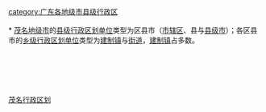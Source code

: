 [[Category:茂名行政区划|]]
[[category:广东各地级市县级行政区|category:广东各地级市县级行政区]]
{{catmore|茂名市|广东省茂名市}}
<br>{{hideh
|Head = [[茂名市|茂名]][[:Category:茂名区县市|各区县市]]所辖[[镇|镇]]与[[街道_(行政区划)|街道]]
|FrameStyle   = border:solid 1px #000080;
|HeadStyle    = text-align:center;background:transparent;
|ContentStyle = background: #99CCFF;
}}<br>
* [[茂名市|茂名地级市]]的[[县级行政区|县级行政区划单位]]类型为区县市（[[市辖区|市辖区]]、县与[[县级市|县级市]]）；各区县市的[[乡级行政区划|乡级行政区划单位]]类型为[[镇|建制镇]]与[[街道_(行政区划)|街道]]，[[镇|建制镇]]占多数。
{{乡级行政区划分类说明}}<br>
{{茂名市茂南区行政区划|state =expanded}}<br>
{{茂名市茂港区行政区划|state =expanded}}<br>
{{化州市行政区划|state =expanded}}<br>
{{信宜市行政区划|state =expanded}}<br>
{{高州市行政区划|state =expanded}}<br>
{{电白县行政区划|state =expanded}}
{{hidef}}